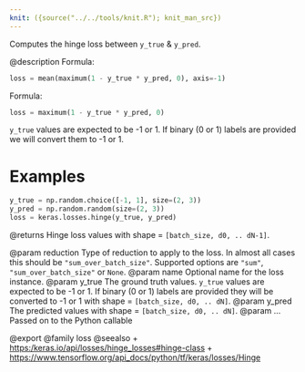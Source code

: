 ```yaml
---
knit: ({source("../../tools/knit.R"); knit_man_src})
---
```

Computes the hinge loss between `y_true` & `y_pred`.

@description
Formula:

```python
loss = mean(maximum(1 - y_true * y_pred, 0), axis=-1)
```
Formula:

```python
loss = maximum(1 - y_true * y_pred, 0)
```

`y_true` values are expected to be -1 or 1. If binary (0 or 1) labels are
provided we will convert them to -1 or 1.

# Examples
```python
y_true = np.random.choice([-1, 1], size=(2, 3))
y_pred = np.random.random(size=(2, 3))
loss = keras.losses.hinge(y_true, y_pred)
```

@returns
Hinge loss values with shape = `[batch_size, d0, .. dN-1]`.

@param reduction Type of reduction to apply to the loss. In almost all cases
    this should be `"sum_over_batch_size"`.
    Supported options are `"sum"`, `"sum_over_batch_size"` or `None`.
@param name Optional name for the loss instance.
@param y_true The ground truth values. `y_true` values are expected to be -1
    or 1. If binary (0 or 1) labels are provided they will be converted
    to -1 or 1 with shape = `[batch_size, d0, .. dN]`.
@param y_pred The predicted values with shape = `[batch_size, d0, .. dN]`.
@param ... Passed on to the Python callable

@export
@family loss
@seealso
+ <https:/keras.io/api/losses/hinge_losses#hinge-class>
+ <https://www.tensorflow.org/api_docs/python/tf/keras/losses/Hinge>
